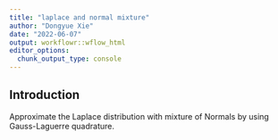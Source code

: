 ```yaml
---
title: "laplace and normal mixture"
author: "Dongyue Xie"
date: "2022-06-07"
output: workflowr::wflow_html
editor_options:
  chunk_output_type: console
---
```


## Introduction

Approximate the Laplace distribution with mixture of Normals by using Gauss-Laguerre quadrature.



```r

```


